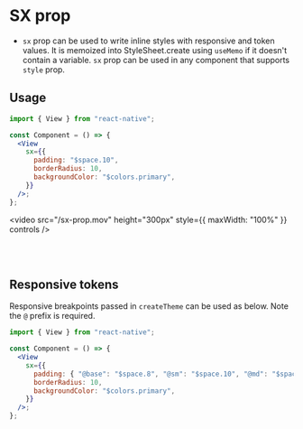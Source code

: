 # SX prop

- `sx` prop can be used to write inline styles with responsive and token values. It is memoized into StyleSheet.create using `useMemo` if it doesn't contain a variable. `sx` prop can be used in any component that supports `style` prop.

## Usage

```jsx
import { View } from "react-native";

const Component = () => {
  <View
    sx={{
      padding: "$space.10",
      borderRadius: 10,
      backgroundColor: "$colors.primary",
    }}
  />;
};
```

<video
  src="/sx-prop.mov"
  height="300px"
  style={{ maxWidth: "100%" }}
  controls
/>

<br />
<br />

## Responsive tokens

Responsive breakpoints passed in `createTheme` can be used as below. Note the `@` prefix is required.

```jsx
import { View } from "react-native";

const Component = () => {
  <View
    sx={{
      padding: { "@base": "$space.8", "@sm": "$space.10", "@md": "$space.16" },
      borderRadius: 10,
      backgroundColor: "$colors.primary",
    }}
  />;
};
```
